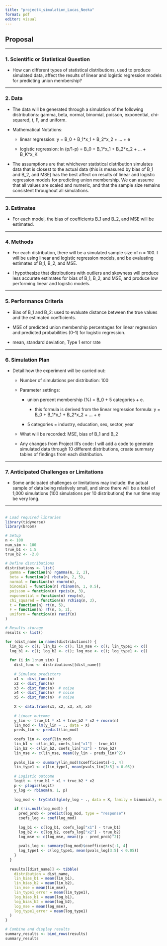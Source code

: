 ```yaml
---
title: "project4_simulation_Lucas_Neeka"
format: pdf
editor: visual
---
```


## **Proposal**

------------------------------------------------------------------------

### **1. Scientific or Statistical Question**

-   How can different types of statistical distributions, used to produce simulated data, affect the results of linear and logistic regression models for predicting union membership?

------------------------------------------------------------------------

### **2. Data**

-   The data will be generated through a simulation of the following distributions: gamma, beta, normal, binomial, poisson, exponential, chi-squared, t, F, and uniform.

-   Mathematical Notations:

    -   linear regression: y = B_0 + B_1\*x_1 + B_2\*x_2 + ... + e

    -   logistic regression: ln (p/1-p) = B_0 + B_1\*x_1 + B_2\*x_2 + ... + B_K\*x_K

-   The assumptions are that whichever statistical distribution simulates data that is closest to the actual data (this is measured by bias of B_1 and B_2, and MSE) has the best affect on results of linear and logistic regression models for predicting union membership. We can assume that all values are scaled and numeric, and that the sample size remains consistent throughout all simulations.

------------------------------------------------------------------------

### **3. Estimates**

-   For each model, the bias of coefficients B_1 and B_2, and MSE will be estimated.

------------------------------------------------------------------------

### **4. Methods**

-   For each distribution, there will be a simulated sample size of n = 100. I will be using linear and logistic regression models, and be evaluating estimates of B_1, B_2, and MSE.

-   I hypothesize that distributions with outliers and skewness will produce less accurate estimates for bias of B_1, B_2, and MSE, and produce low performing linear and logistic models.

------------------------------------------------------------------------

### **5. Performance Criteria**

-   Bias of B_1 and B_2: used to evaluate distance between the true values and the estimated coefficients.

-   MSE of predicted union membership percentages for linear regression and predicted probabilities (0-1) for logistic regression.

-   mean, standard deviation, Type 1 error rate 

------------------------------------------------------------------------

### **6. Simulation Plan**

-   Detail how the experiment will be carried out:

    -   Number of simulations per distribution: 100

    -   Parameter settings:

        -   union percent membership (%) = B_0 + 5 categories + e.

            -   this formula is derived from the linear regression formula: y = B_0 + B_1\*x_1 + B_2\*x_2 + ... + e

        -   5 categories = industry, education, sex, sector, year

    -   What will be recorded: MSE, bias of B_1 and B_2

    -   Any changes from Project III’s code: I will add a code to generate simulated data through 10 different distributions, create summary tables of findings from each distribution.

------------------------------------------------------------------------

### **7. Anticipated Challenges or Limitations**

-   Some anticipated challenges or limitations may include: the actual sample of data being relatively small, and since there will be a total of 1,000 simulations (100 simulations per 10 distributions) the run time may be very long.

------------------------------------------------------------------------

## 

```r
# Load required libraries
library(tidyverse)
library(broom)

# Setup
n <- 100
num_sim <- 100
true_b1 <- 1.5
true_b2 <- -2.0

# Define distributions
distributions <- list(
  gamma = function(n) rgamma(n, 2, 2),
  beta = function(n) rbeta(n, 2, 5),
  normal = function(n) rnorm(n),
  binomial = function(n) rbinom(n, 1, 0.5),
  poisson = function(n) rpois(n, 3),
  exponential = function(n) rexp(n),
  chi_squared = function(n) rchisq(n, 3),
  t = function(n) rt(n, 5),
  F = function(n) rf(n, 5, 2),
  uniform = function(n) runif(n)
)

# Results storage
results <- list()

for (dist_name in names(distributions)) {
  lin_b1 <- c(); lin_b2 <- c(); lin_mse <- c(); lin_type1 <- c()
  log_b1 <- c(); log_b2 <- c(); log_mse <- c(); log_type1 <- c()
  
  for (i in 1:num_sim) {
    dist_func <- distributions[[dist_name]]
    
    # Simulate predictors
    x1 <- dist_func(n)
    x2 <- dist_func(n)
    x3 <- dist_func(n)  # noise
    x4 <- dist_func(n)  # noise
    x5 <- dist_func(n)  # noise
    
    X <- data.frame(x1, x2, x3, x4, x5)
    
    # Linear outcome
    y_lin <- true_b1 * x1 + true_b2 * x2 + rnorm(n)
    lin_mod <- lm(y_lin ~ ., data = X)
    preds_lin <- predict(lin_mod)
    
    coefs_lin <- coef(lin_mod)
    lin_b1 <- c(lin_b1, coefs_lin["x1"] - true_b1)
    lin_b2 <- c(lin_b2, coefs_lin["x2"] - true_b2)
    lin_mse <- c(lin_mse, mean((y_lin - preds_lin)^2))
    
    pvals_lin <- summary(lin_mod)$coefficients[-1, 4]
    lin_type1 <- c(lin_type1, mean(pvals_lin[3:5] < 0.05))
    
    # Logistic outcome
    logit <- true_b1 * x1 + true_b2 * x2
    p <- plogis(logit)
    y_log <- rbinom(n, 1, p)
    
    log_mod <- tryCatch(glm(y_log ~ ., data = X, family = binomial), error = function(e) NULL)
    
    if (!is.null(log_mod)) {
      pred_prob <- predict(log_mod, type = "response")
      coefs_log <- coef(log_mod)
      
      log_b1 <- c(log_b1, coefs_log["x1"] - true_b1)
      log_b2 <- c(log_b2, coefs_log["x2"] - true_b2)
      log_mse <- c(log_mse, mean((p - pred_prob)^2))
      
      pvals_log <- summary(log_mod)$coefficients[-1, 4]
      log_type1 <- c(log_type1, mean(pvals_log[3:5] < 0.05))
    }
  }
  
  results[[dist_name]] <- tibble(
    distribution = dist_name,
    lin_bias_b1 = mean(lin_b1),
    lin_bias_b2 = mean(lin_b2),
    lin_mse = mean(lin_mse),
    lin_type1_error = mean(lin_type1),
    log_bias_b1 = mean(log_b1),
    log_bias_b2 = mean(log_b2),
    log_mse = mean(log_mse),
    log_type1_error = mean(log_type1)
  )
}

# Combine and display results
summary_results <- bind_rows(results)
summary_results
```
